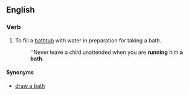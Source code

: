 ==English==

===Verb===
{{head|en|verb|head=[[run]] a [[bath]]}}

# To fill a [[bathtub]] with water in preparation for taking a bath.
#: ''Never leave a child unattended when you are '''running''' him '''a bath'''.

====Synonyms====
* [[draw a bath]]